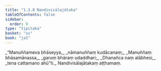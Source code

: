 ```yaml
---
title: "1.3.8 Nandivisālajātaka"
tableOfContents: false
sidebar:
  order: 9
type: "tipitaka"
basket: "su"
book: "ja1"
---
```



<DynamicBreadcrumb />

<Division number="28" book="ja1" bookNo="22" page="7">

<Paragraph number="60" type="verses" book="ja1">
_“Manuññameva bhāseyya,_  
_nāmanuññaṃ kudācanaṃ;_  
_Manuññaṃ bhāsamānassa,_  
_garuṃ bhāraṃ udaddhari;_  
_Dhanañca naṃ alābhesi,_  
_tena cattamano ahū”ti._  


</Paragraph>
</Division>

<Paragraph number="61" type="center" book="ja1">
Nandivisālajātakaṃ aṭṭhamaṃ.
</Paragraph>